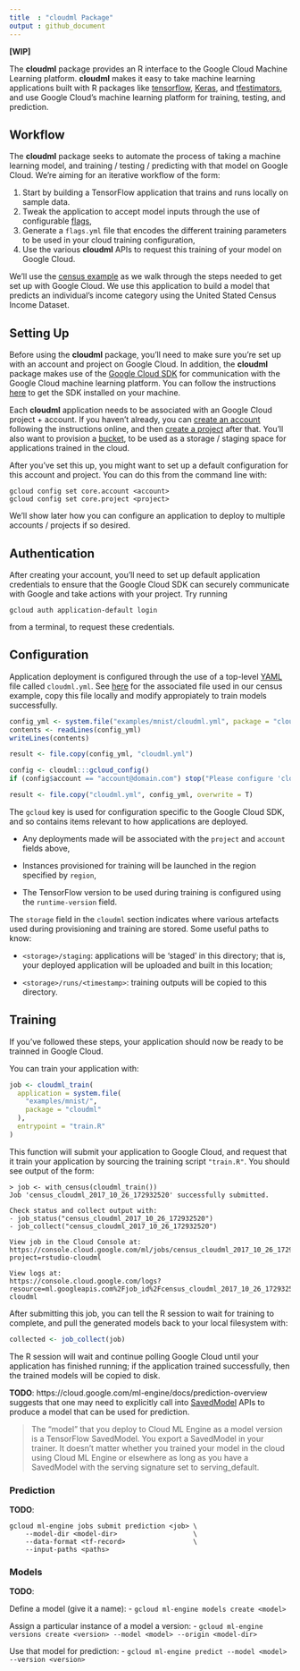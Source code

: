 ```yaml
---
title  : "cloudml Package"
output : github_document
---
```


**[WIP]**

The **cloudml** package provides an R interface to the Google Cloud Machine Learning platform. **cloudml** makes it easy to take machine learning applications built with R packages like [tensorflow](https://tensorflow.rstudio.com/), [Keras](https://keras.rstudio.com/), and [tfestimators](https://tensorflow.rstudio.com/tfestimators/), and use Google Cloud's machine learning platform for training, testing, and prediction.


## Workflow

The **cloudml** package seeks to automate the process of taking a machine learning model, and training / testing / predicting with that model on Google Cloud. We're aiming for an iterative workflow of the form:

1. Start by building a TensorFlow application that trains and runs locally on sample data.
2. Tweak the application to accept model inputs through the use of configurable [flags](https://tensorflow.rstudio.com/tools/training_flags.html),
3. Generate a `flags.yml` file that encodes the different training parameters to be used in your cloud training configuration,
4. Use the various **cloudml** APIs to request this training of your model on Google Cloud.

We'll use the [census example](https://github.com/rstudio/cloudml/tree/master/examples/census) as we walk through the steps needed to get set up with Google Cloud. We use this application to build a model that predicts an individual's income category using the United Stated Census Income Dataset.


## Setting Up

Before using the **cloudml** package, you'll need to make sure you're set up with an account and project on Google Cloud. In addition, the **cloudml** package makes use of the [Google Cloud SDK](https://cloud.google.com/sdk/) for communication with the Google Cloud machine learning platform. You can follow the instructions [here](https://cloud.google.com/sdk/downloads) to get the SDK installed on your machine.

Each **cloudml** application needs to be associated with an Google Cloud project + account. If you haven't already, you can [create an account](https://console.cloud.google.com) following the instructions online, and then [create a project](https://cloud.google.com/resource-manager/docs/creating-managing-projects) after that. You'll also want to provision a [bucket](https://cloud.google.com/storage/docs/creating-buckets), to be used as a storage / staging space for applications trained in the cloud.

After you've set this up, you might want to set up a default configuration for this account and project. You can do this from the command line with:

    gcloud config set core.account <account>
    gcloud config set core.project <project>
   
We'll show later how you can configure an application to deploy to multiple accounts / projects if so desired.

## Authentication

After creating your account, you'll need to set up default application credentials to ensure that the Google Cloud SDK can securely communicate with Google and take actions with your project. Try running

    gcloud auth application-default login

from a terminal, to request these credentials.

## Configuration

Application deployment is configured through the use of a top-level [YAML](http://yaml.org/) file called `cloudml.yml`. See [here](https://github.com/rstudio/cloudml/blob/master/examples/census/cloudml.yml) for the associated file used in our census example, copy this file locally and modify appropiately to train models successfully.

```r
config_yml <- system.file("examples/mnist/cloudml.yml", package = "cloudml")
contents <- readLines(config_yml)
writeLines(contents)

result <- file.copy(config_yml, "cloudml.yml")

config <- cloudml:::gcloud_config()
if (config$account == "account@domain.com") stop("Please configure 'cloudml.yml'")

result <- file.copy("cloudml.yml", config_yml, overwrite = T)
```

The `gcloud` key is used for configuration specific to the Google Cloud SDK, and so contains items relevant to how applications are deployed.

- Any deployments made will be associated with the `project` and `account` fields above,

- Instances provisioned for training will be launched in the region specified by `region`,

- The TensorFlow version to be used during training is configured using the `runtime-version` field.

The `storage` field in the `cloudml` section indicates where various artefacts used during provisioning and training are stored. Some useful paths to know:

- `<storage>/staging`: applications will be 'staged' in this directory; that is, your deployed application will be uploaded and built in this location;

- `<storage>/runs/<timestamp>`: training outputs will be copied to this directory.

## Training

If you've followed these steps, your application should now be ready to be trainned in Google Cloud.

You can train your application with:

```r
job <- cloudml_train(
  application = system.file(
    "examples/mnist/",
    package = "cloudml"
  ),
  entrypoint = "train.R"
)
```

This function will submit your application to Google Cloud, and request that it train your application by sourcing the training script `"train.R"`. You should see output of the form:

```
> job <- with_census(cloudml_train())
Job 'census_cloudml_2017_10_26_172932520' successfully submitted.

Check status and collect output with:
- job_status("census_cloudml_2017_10_26_172932520")
- job_collect("census_cloudml_2017_10_26_172932520")

View job in the Cloud Console at:
https://console.cloud.google.com/ml/jobs/census_cloudml_2017_10_26_172932520?project=rstudio-cloudml

View logs at:
https://console.cloud.google.com/logs?resource=ml.googleapis.com%2Fjob_id%2Fcensus_cloudml_2017_10_26_172932520&project=rstudio-cloudml
```

After submitting this job, you can tell the R session to wait for training to complete, and pull the generated models back to your local filesystem with:

```r
collected <- job_collect(job)
```

The R session will wait and continue polling Google Cloud until your application has finished running; if the application trained successfully, then the trained models will be copied to disk.

**TODO**: https://cloud.google.com/ml-engine/docs/prediction-overview suggests that one may need to explicitly call into [SavedModel](https://www.tensorflow.org/api_docs/python/tf/saved_model) APIs to produce a model that can be used for prediction.

> The "model" that you deploy to Cloud ML Engine as a model version is a TensorFlow SavedModel. You export a SavedModel in your trainer. It doesn't matter whether you trained your model in the cloud using Cloud ML Engine or elsewhere as long as you have a SavedModel with the serving signature set to serving_default.


### Prediction

**TODO**:

```
gcloud ml-engine jobs submit prediction <job> \
    --model-dir <model-dir>                   \
    --data-format <tf-record>                 \
    --input-paths <paths>
```

### Models

**TODO**:

Define a model (give it a name):
- `gcloud ml-engine models create <model>`

Assign a particular instance of a model a version:
- `gcloud ml-engine versions create <version> --model <model> --origin <model-dir>`

Use that model for prediction:
- `gcloud ml-engine predict --model <model> --version <version>`
